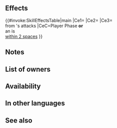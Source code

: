 {{Weapon Infobox
|tagid=SID_鋭骨の槍
|intID=4807
|image=wep_lc194
|exclusive=0
|weaponType=Lance
|cost=200
|might=10
|range=1
|effect=If unit initiates combat or is within 2 spaces of an ally, grants Atk/Spd/Def/Res+5 to unit, unit deals +X damage (excluding area-of-effect Specials), and reduces damage from foe's attacks by 50% of X during combat (excluding area-of-effect Specials; X = highest total bonuses among unit and allies within 2 spaces of unit).
|required=Steel Lance
|next=Osseous Trident+
|promotionRarity=5
|promotionTier=1
|properties=
}}
==Effects==
{{#invoke:SkillEffectsTable|main
|Ce1={{Eft|Temporary buffs|Atk/Spd/Def/Res|5}}
|Ce2={{Eft|Damage Boost|highest total {{SEt|Bonuses}}<br>on {{Tgt|Unit}} '''&''' {{Tgt|Allies}}<br>[[within 2 spaces]]}}
|Ce3={{Eft|Damage Reduction|percent=0|50% of highest<br>total {{SEt|Bonuses}}<br>on {{Tgt|Unit}} '''&''' {{Tgt|Allies}}<br>[[within 2 spaces]]}}<br>from {{Tgt|Foe}}'s attacks
|CeC=Player Phase '''or'''<br>an {{Tgt|Ally}} is<br>[[within 2 spaces]]
}}
==Notes==
{{IfUnitInitiates}}
{{Temporary buffs}}
{{DamageBoost}}
{{EffectfromBonuses|multiTarget=1|target=unit or allies [[within 2 spaces]]|damage boost}}
{{FlatDamageReduction}}
==List of owners==
{{Skill Hero List}}
==Availability==
{{PassiveFocusList}}
{{PassiveDistributionList}}
{{PassiveCombatManualList}}
==In other languages==
{{OtherLanguages
|japanese=
|german=
|spanishEU=
|spanishLA=
|french=
|italian=
|chineseTW=
|portuguese=
}}
==See also==
{{See also skills|cond=(Description LIKE '%highest total bonuses%unit and allies within _ spaces%') AND Exclusive='1'}}
{{Weapons Navbox}}
